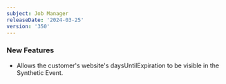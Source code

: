 ```yaml
---
subject: Job Manager
releaseDate: '2024-03-25'
version: '350'
---
```


### New Features
* Allows the customer's website's daysUntilExpiration to be visible in the Synthetic Event.

